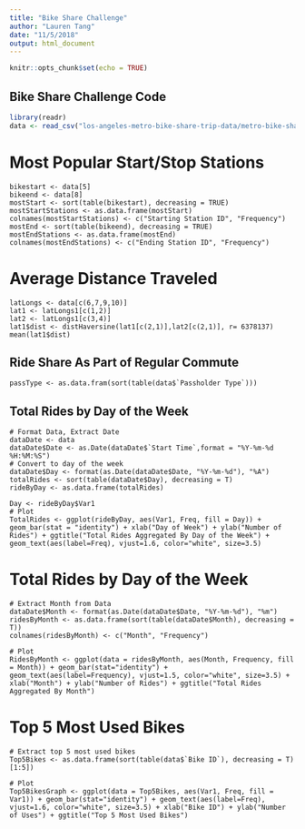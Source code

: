 ```yaml
---
title: "Bike Share Challenge"
author: "Lauren Tang"
date: "11/5/2018"
output: html_document
---
```


```r
knitr::opts_chunk$set(echo = TRUE)
```

## Bike Share Challenge Code

```r
library(readr)
data <- read_csv("los-angeles-metro-bike-share-trip-data/metro-bike-share-trip-data.csv")
```

# Most Popular Start/Stop Stations
``` {Start/Stop}
bikestart <- data[5]
bikeend <- data[8]
mostStart <- sort(table(bikestart), decreasing = TRUE)
mostStartStations <- as.data.frame(mostStart)
colnames(mostStartStations) <- c("Starting Station ID", "Frequency")
mostEnd <- sort(table(bikeend), decreasing = TRUE)
mostEndStations <- as.data.frame(mostEnd)
colnames(mostEndStations) <- c("Ending Station ID", "Frequency")

```

# Average Distance Traveled
``` Distance
latLongs <- data[c(6,7,9,10)]
lat1 <- latLongs1[c(1,2)]
lat2 <- latLongs1[c(3,4)]
lat1$dist <- distHaversine(lat1[c(2,1)],lat2[c(2,1)], r= 6378137)
mean(lat1$dist)

```

## Ride Share As Part of Regular Commute
``` Commuters
passType <- as.data.fram(sort(table(data$`Passholder Type`)))

```

## Total Rides by Day of the Week
``` Total
# Format Data, Extract Date
dataDate <- data
dataDate$Date <- as.Date(dataDate$`Start Time`,format = "%Y-%m-%d %H:%M:%S")
# Convert to day of the week
dataDate$Day <- format(as.Date(dataDate$Date, "%Y-%m-%d"), "%A")
totalRides <- sort(table(dataDate$Day), decreasing = T)
rideByDay <- as.data.frame(totalRides)

Day <- rideByDay$Var1
# Plot 
TotalRides <- ggplot(rideByDay, aes(Var1, Freq, fill = Day)) + geom_bar(stat = "identity") + xlab("Day of Week") + ylab("Number of Rides") + ggtitle("Total Rides Aggregated By Day of the Week") + geom_text(aes(label=Freq), vjust=1.6, color="white", size=3.5)

```

# Total Rides by Day of the Week
``` Total

# Extract Month from Data
dataDate$Month <- format(as.Date(dataDate$Date, "%Y-%m-%d"), "%m")
ridesByMonth <- as.data.frame(sort(table(dataDate$Month), decreasing = T))
colnames(ridesByMonth) <- c("Month", "Frequency")

# Plot 
RidesByMonth <- ggplot(data = ridesByMonth, aes(Month, Frequency, fill = Month)) + geom_bar(stat="identity") + geom_text(aes(label=Frequency), vjust=1.5, color="white", size=3.5) + xlab("Month") + ylab("Number of Rides") + ggtitle("Total Rides Aggregated By Month")

```

# Top 5 Most Used Bikes
``` Top

# Extract top 5 most used bikes
Top5Bikes <- as.data.frame(sort(table(data$`Bike ID`), decreasing = T)[1:5])

# Plot 
Top5BikesGraph <- ggplot(data = Top5Bikes, aes(Var1, Freq, fill = Var1)) + geom_bar(stat="identity") + geom_text(aes(label=Freq), vjust=1.6, color="white", size=3.5) + xlab("Bike ID") + ylab("Number of Uses") + ggtitle("Top 5 Most Used Bikes")

```

